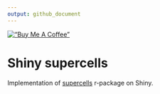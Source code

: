 ```yaml
---
output: github_document
---
```


[!["Buy Me A Coffee"](https://www.buymeacoffee.com/assets/img/custom_images/orange_img.png)](https://www.buymeacoffee.com/javierelio)

# Shiny supercells

Implementation of [supercells](https://nowosad.github.io/supercells/) r-package on Shiny. 
